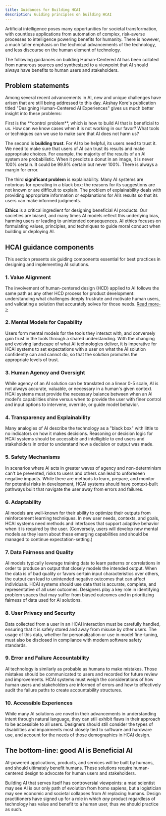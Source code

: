 ```yaml
---
title: Guidances for Building HCAI
description: Guiding principles on building HCAI
---
```


Artificial intelligence poses many opportunities for societal transformation, with countless applications from automation of complex, risk-averse processes to intelligence powering benefits for humanity. There is however, a much taller emphasis on the technical advancements of the technology, and less discourse on the human element of technology.

The following guidances on building Human-Centered AI has been collated from numerous sources and synthesized to a viewpoint that AI should always have benefits to human users and stakeholders.

## Problem statements

Among several recent advancements in AI, new and unique challenges have arisen that are still being addressed to this day. Akshay Kore's publication titled "Designing Human-Centered AI Experiences" gives us much better insight into these problems:

<Steps>

<Step>
First is the **control problem**, which is how to build AI that is beneficial to us. How can we know cases when it is not working in our favor? What tools or techniques can we use to make sure that AI does not harm us?
</Step>

<Step> 

The second is **building trust**. For AI to be helpful, its users need to trust it. We need to make sure that users of AI can trust its results and make appropriate choices. For example, the majority of the results of an AI system are probabilistic. When it predicts a donut in an image, it is never 100% certain. It could be 99.9% certain but never 100%. There is always a margin for error. 

</Step>

<Step>

The third **significant problem** is explainability. Many AI systems are notorious for operating in a black box: the reasons for its suggestions are not known or are difficult to explain. The problem of explainability deals with providing appropriate information or explanations for AI’s results so that its users can make informed judgments.

</Step>

<Step> 

**Ethics** is a critical ingredient for designing beneficial AI products. Our societies are biased, and many times AI models reflect this underlying bias, harming users or leading to unintended consequences. AI ethics focuses on formulating values, principles, and techniques to guide moral conduct when building or deploying AI.

</Step>

</Steps>

## HCAI guidance components

This section presents six guiding components essential for best practices in designing and implementing AI solutions.

### 1. Value Alignment
The involvement of human-centered design (HCD) applied to AI follows the same path as any other HCD process for product development: understanding what challenges deeply frustrate and motivate human users, and validating a solution that accurately solves for those needs.
[Read more->](/docs/guidance/value-alignment)

### 2. Mental Models for Capability
Users form mental models for the tools they interact with, and conversely gain trust in the tools through a shared understanding. With the changing and evolving landscape of what AI technologies deliver, it is imperative for HCAI systems to set expectations with a user on what the AI solution confidently can and cannot do, so that the solution promotes the appropriate levels of trust.

### 3. Human Agency and Oversight
While agency of an AI solution can be translated on a linear 0-5 scale, AI is not always accurate, valuable, or necessary in a human's given context. HCAI systems must provide the necessary balance between when an AI model's capabilities shine versus when to provide the user with finer control and input options to intervene, override, or guide model behavior.

### 4. Transparency and Explainability
Many analogies of AI describe the technology as a "black box" with little to no indicators on how it makes decisions. Reasoning or decision logic for HCAI systems should be accessible and intelligible to end users and stakeholders in order to understand how a decision or output was made.

### 5. Safety Mechanisms
In scenarios where AI acts in greater waves of agency and non-determinism can't be prevented, risks to users and others can lead to unforeseen negative impacts. While there are methods to learn, prepare, and monitor for potential risks in development, HCAI systems should have context-built pathways built that navigate the user away from errors and failures.

### 6. Adaptability
AI models are well-known for their ability to optimize their outputs from reinforcement learning techniques. In new user needs, contexts, and goals, HCAI systems need methods and interfaces that support adaptive behavior when it is required by the user. (Conversely, users will develop new mental models as they learn about these emerging capabilities and should be managed to continue expectation-setting.)

### 7. Data Fairness and Quality
AI models typically leverage training data to learn patterns or correlations in order to produce an output that closely models the intended output. When the data is of bad quality or favors certain input characteristics over others, the output can lead to unintended negative outcomes that can affect individuals. HCAI systems should use data that is accurate, complete, and representative of all user outcomes. Designers play a key role in identifying problem spaces that may suffer from biased outcomes and in prioritizing fairness of data used for AI solutions.

### 8. User Privacy and Security
Data collected from a user in an HCAI interaction must be carefully handled, ensuring that it is safely stored and away from misuse by other users. The usage of this data, whether for personalization or use in model fine-tuning, must also be disclosed in compliance with modern software safety standards.

### 9. Error and Failure Accountability
AI technology is similarly as probable as humans to make mistakes. Those mistakes should be communicated to users and recorded for future review and improvements. HCAI systems must weigh the considerations of how human users and stakeholders are informed of errors and how to effectively audit the failure paths to create accountability structures.

### 10. Accessible Experiences
While many AI solutions are novel in their advancements in understanding intent through natural language, they can still exhibit flaws in their approach to be accessible to all users. Designers should still consider the types of disabilities and impairments most closely tied to software and hardware use, and account for the needs of those demographics in HCAI design.


## The bottom-line: good AI is **Beneficial AI**

AI-powered applications, products, and services will be built by humans, and should ultimately benefit humans. These solutions require human-centered design to advocate for human users and stakeholders.

Building AI that serves itself has controversial viewpoints: a mad scientist may see AI is our only path of evolution from homo sapiens, but a logistician may see economic and societal collapses from AI replacing humans. Design practitioners have signed up for a role in which *any* product regardless of technology has value and benefit to a human user, thus we should practice as such.